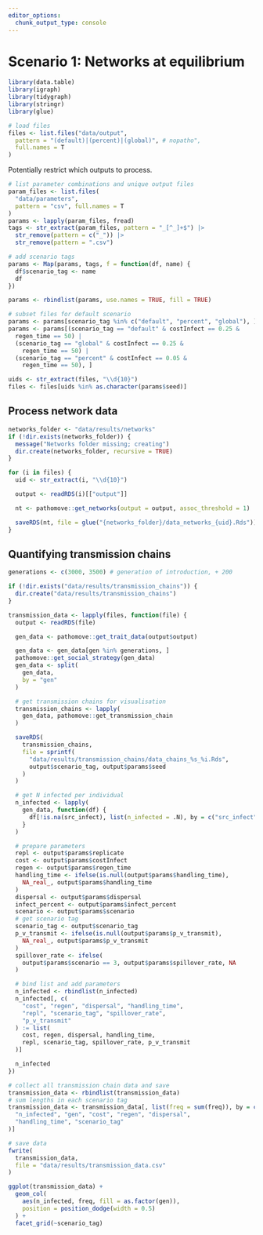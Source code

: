 ```yaml
---
editor_options: 
  chunk_output_type: console
---
```


# Scenario 1: Networks at equilibrium

```r
library(data.table)
library(igraph)
library(tidygraph)
library(stringr)
library(glue)
```

```r
# load files
files <- list.files("data/output",
  pattern = "(default)|(percent)|(global)", # nopatho",
  full.names = T
)
```

Potentially restrict which outputs to process.

```r
# list parameter combinations and unique output files
param_files <- list.files(
  "data/parameters",
  pattern = "csv", full.names = T
)
params <- lapply(param_files, fread)
tags <- str_extract(param_files, pattern = "_[^_]+$") |>
  str_remove(pattern = c("_")) |>
  str_remove(pattern = ".csv")

# add scenario tags
params <- Map(params, tags, f = function(df, name) {
  df$scenario_tag <- name
  df
})

params <- rbindlist(params, use.names = TRUE, fill = TRUE)

# subset files for default scenario
params <- params[scenario_tag %in% c("default", "percent", "global"), ]
params <- params[(scenario_tag == "default" & costInfect == 0.25 &
  regen_time == 50) |
  (scenario_tag == "global" & costInfect == 0.25 &
    regen_time == 50) |
  (scenario_tag == "percent" & costInfect == 0.05 &
    regen_time == 50), ]
```

```r
uids <- str_extract(files, "\\d{10}")
files <- files[uids %in% as.character(params$seed)]
```

## Process network data

```r
networks_folder <- "data/results/networks"
if (!dir.exists(networks_folder)) {
  message("Networks folder missing; creating")
  dir.create(networks_folder, recursive = TRUE)
}
```

```r
for (i in files) {
  uid <- str_extract(i, "\\d{10}")

  output <- readRDS(i)[["output"]]

  nt <- pathomove::get_networks(output = output, assoc_threshold = 1)

  saveRDS(nt, file = glue("{networks_folder}/data_networks_{uid}.Rds"))
}
```

## Quantifying transmission chains

```r
generations <- c(3000, 3500) # generation of introduction, + 200

if (!dir.exists("data/results/transmission_chains")) {
  dir.create("data/results/transmission_chains")
}

transmission_data <- lapply(files, function(file) {
  output <- readRDS(file)

  gen_data <- pathomove::get_trait_data(output$output)

  gen_data <- gen_data[gen %in% generations, ]
  pathomove::get_social_strategy(gen_data)
  gen_data <- split(
    gen_data,
    by = "gen"
  )

  # get transmission chains for visualisation
  transmission_chains <- lapply(
    gen_data, pathomove::get_transmission_chain
  )

  saveRDS(
    transmission_chains,
    file = sprintf(
      "data/results/transmission_chains/data_chains_%s_%i.Rds",
      output$scenario_tag, output$params$seed
    )
  )

  # get N infected per individual
  n_infected <- lapply(
    gen_data, function(df) {
      df[!is.na(src_infect), list(n_infected = .N), by = c("src_infect", "gen")][, list(freq = .N), by = c("n_infected", "gen")]
    }
  )

  # prepare parameters
  repl <- output$params$replicate
  cost <- output$params$costInfect
  regen <- output$params$regen_time
  handling_time <- ifelse(is.null(output$params$handling_time),
    NA_real_, output$params$handling_time
  )
  dispersal <- output$params$dispersal
  infect_percent <- output$params$infect_percent
  scenario <- output$params$scenario
  # get scenario tag
  scenario_tag <- output$scenario_tag
  p_v_transmit <- ifelse(is.null(output$params$p_v_transmit),
    NA_real_, output$params$p_v_transmit
  )
  spillover_rate <- ifelse(
    output$params$scenario == 3, output$params$spillover_rate, NA
  )

  # bind list and add parameters
  n_infected <- rbindlist(n_infected)
  n_infected[, c(
    "cost", "regen", "dispersal", "handling_time",
    "repl", "scenario_tag", "spillover_rate",
    "p_v_transmit"
  ) := list(
    cost, regen, dispersal, handling_time,
    repl, scenario_tag, spillover_rate, p_v_transmit
  )]

  n_infected
})

# collect all transmission chain data and save
transmission_data <- rbindlist(transmission_data)
# sum lengths in each scenario tag
transmission_data <- transmission_data[, list(freq = sum(freq)), by = c(
  "n_infected", "gen", "cost", "regen", "dispersal",
  "handling_time", "scenario_tag"
)]

# save data
fwrite(
  transmission_data,
  file = "data/results/transmission_data.csv"
)
```

```r
ggplot(transmission_data) +
  geom_col(
    aes(n_infected, freq, fill = as.factor(gen)),
    position = position_dodge(width = 0.5)
  ) +
  facet_grid(~scenario_tag)
```

